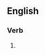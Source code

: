 ==English==

===Verb===
{{head|en|present participle}}

# {{present participle of|denude|lang=en|nocat=1}}